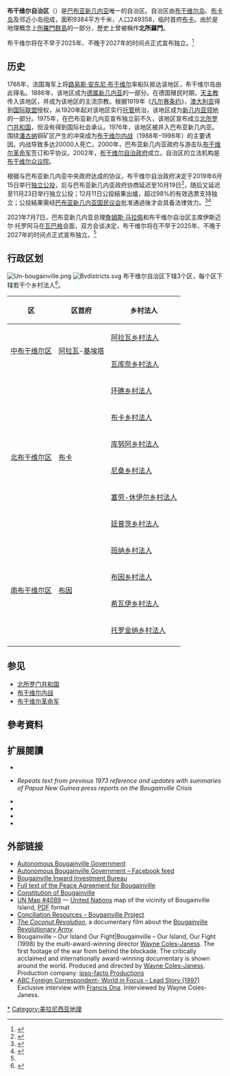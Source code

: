 {{noteTA
|G1 = TO
}}
{{not|布干维尔岛}}
{{Infobox country
| conventional_long_name                = 布干维尔自治区
| native_name                = Autonomous Region of Bougainville
| common_name                = Bougainville
| image_flag                = Flag of Bougainville.svg
| flag_type = [[布干维尔旗帜|区旗]]
| image_symbol                = Emblem of Autonomous region of Bougainville.svg
| symbol_type                = 区徽
| symbol_width                = 125px
| national_motto                = ''和平、团结、繁荣''
| national_anthem                = 《[[我的布干维尔|我的布干维尔]]》<ref>{{cite web|url=http://www.abg.gov.pg/uploads/acts/Bougainville_Flag,_Emblem_and_Anthem_(Protection)_Bill_2018_-_Explanatory_Note.pdf|format=PDF|title=AUTONOMOUS REGION OF BOUGAINVILLE : Bougainville Flag, Emblem and Anthem (Protection) Bill 2018|website=Abg.gov.pg|accessdate=28 June 2019|archive-date=2020-09-19|archive-url=https://web.archive.org/web/20200919211756/http://www.abg.gov.pg/uploads/acts/Bougainville_Flag,_Emblem_and_Anthem_(Protection)_Bill_2018_-_Explanatory_Note.pdf|dead-url=no}}</ref>
| image_map                = Bougainville in Papua New Guinea (special marker).svg
| map_caption                = {{coord|6|0|S|155|0|E|region:PG_type:isle|display=inline}}
| languages_type                = 
| demonym                = 
| capital                = [[布卡_(巴布亚新几内亚)|布卡]]（临时）
| coordinates                = 6.3754° S, 155.3807° E
| largest_city                = [[阿拉瓦_(巴布亚新几内亚)|阿拉瓦]]
| government_type                = [[布干维尔自治政府|自治区]]
| leader_title1                = [[布干维尔自治区主席|主席]]
| leader_name1                = {{le|伊斯迈尔·托罗阿马|Ishmael Toroama}}
| leader_title2                = [[布干维尔自治区副主席|副主席]]
| leader_name2                = {{le|帕特里克·尼西拉|Patrick Nisira}}
| legislature                = [[布干维尔众议院|众议院]]
| sovereignty_type                = 
| sovereignty_note                = 
| established_event1                = 自治
| established_date1                = 2002年6月25日
| established_event2     = [[2019年布干維爾獨立公投|投票獨立]]
| established_date2      = 2019年12月7日
| area_rank                = <!-- Should match [[List_of_countries_and_dependencies_by_area|List of countries and dependencies by area]] -->
| area_km2                = 9384
| area_sq_mi                = 
| percent_water                = 
| population_estimate                = 249358
| population_estimate_year                = 2011年
| population_estimate_rank                = 
| population_census                = 
| population_census_year                = 
| population_density_km2                = 
| population_density_sq_mi                = 
| population_density_rank                = 
| GDP_PPP_year                = 
| GDP_PPP                = 
| GDP_PPP_rank                = 
| GDP_PPP_per_capita                = 
| GDP_PPP_per_capita_rank                = 
| GDP_nominal                = 
| GDP_nominal_rank                = 
| GDP_nominal_year                = 
| GDP_nominal_per_capita                = 
| GDP_nominal_per_capita_rank                = 
| Gini_year                = 
| Gini_change                = <!--increase/derease/steady-->
| Gini                = <!--number only-->
| Gini_ref                = 
| Gini_rank                = 
| HDI_year               = 2019<!-- Please use the year to which the data refers, not the publication year-->
| HDI_change             = increase <!--increase/derease/steady-->
| HDI                    = <!--number only--> 0.595
| HDI_ref                = <ref name="GlobalDataLab">{{Cite web|url=https://hdi.globaldatalab.org/areadata/shdi/|title=Sub-national HDI - Area Database - Global Data Lab|website=hdi.globaldatalab.org|language=en|access-date=2020-04-18|archive-date=2018-09-23|archive-url=https://web.archive.org/web/20180923120638/https://hdi.globaldatalab.org/areadata/shdi/|dead-url=no}}</ref>
| HDI_rank                = 153rd
| currency                = [[巴布亚新几内亚基那|巴布亚新几内亚基那]]
| currency_code                = PGK
| time_zone                = [[UTC+11:00#Oceania|布干维尔标准时间]]
| utc_offset                = +11
| time_zone_DST                = 
| utc_offset_DST                = 
| drives_on                = [[道路通行方向|靠左行驶]]
| cctld                = 
| calling_code                = [[+675|+675]]
| alt_flag                = 
| official_languages                = [[英语|英语]]
|languages = [[巴布亚皮钦语|巴布亚皮钦语]]<br>[[北布干维尔语|北布干维尔语]]<br>[[南布干维尔语|南布干维尔语]]
}}
'''布干维尔自治区'''（{{lang-en|Autonomous Region of Bougainville}}）是[[巴布亚新几内亚|巴布亚新几内亚]]唯一的自治区。自治区由[[布干维尔岛|布干维尔岛]]、[[布卡岛|布卡岛]]及邻近小岛组成，面积9384平方千米，人口249358，临时首府[[布卡_(巴布亚新几内亚)|布卡]]。由於是地理概念上[[所羅門群島_(群島)|所羅門群島]]的一部分，歷史上曾被稱作'''北所羅門'''。

布干维尔将在不早于2025年、不晚于2027年的时间点正式宣布独立。<ref name=":0">{{Cite web|title=Bougainville sets 2027 deadline for independence from Papua New Guinea|url=https://www.france24.com/en/live-news/20210706-bougainville-sets-2027-deadline-for-independence-from-papua-new-guinea|access-date=2021-11-11|date=2021-07-06|work=法新社|language=en|archive-date=2022-01-07|archive-url=https://web.archive.org/web/20220107035157/https://www.france24.com/en/live-news/20210706-bougainville-sets-2027-deadline-for-independence-from-papua-new-guinea|dead-url=no}}</ref>

== 历史 ==
{{Quote box
| title = 隶属历史
| class = plainlist
| quote = 
*{{flagicon image|Flag of Deutsch-Neuguinea.svg}} [[德属新几内亚|德属新几内亚]] 1899年–1919年
* {{flagicon image|Flag_of_the_Territory_of_New_Guinea.svg}} [[新几内亚领地|新几内亚领地]]（[[澳大利亚|澳大利亚]]托管） 1920年–1975年
* {{flagicon|Papua New Guinea}} '''巴布亚新几内亚独立国''' 1975年至今
| align = right
| width = 30em
| fontsize = 90%
| bgcolor = #B0C4DE
}}
{{Main|布干维尔历史}}
1768年，法国海军上将[[路易斯·安东尼·布干维尔|路易斯·安东尼·布干维尔]]率船队抵达该地区，布干维尔岛由此得名。1886年，该地区成为[[德属新几内亚|德属新几内亚]]的一部分。在德国殖民时期，[[天主教|天主教]]传入该地区，并成为该地区的主流宗教。根据1919年《[[凡尔赛条约|凡尔赛条约]]》，[[澳大利亚|澳大利亚]]得到[[国际联盟|国际联盟]]授权，从1920年起对该地区实行[[国际联盟托管地|托管]]统治，该地区成为[[新几内亚领地|新几内亚领地]]的一部分。1975年，在巴布亚新几内亚宣布独立前不久，该地区宣布成立[[北所罗门共和国|北所罗门共和国]]，但没有得到国际社会承认。1976年，该地区被并入巴布亚新几内亚。围绕[[潘古纳|潘古纳]]铜矿区产生的冲突成为[[布干维尔内战|布干维尔内战]]（1988年–1998年）的主要诱因，内战导致多达20000人死亡。2000年，巴布亚新几内亚政府与游击队[[布干维尔革命军|布干维尔革命军]]签订和平协议。2002年，[[布干维尔自治政府|布干维尔自治政府]]成立。自治区的立法机构是[[布干维尔众议院|布干维尔众议院]]。

根据与巴布亚新几内亚中央政府达成的协议，布干维尔自治政府决定于2019年6月15日举行[[2019年布干维尔独立公投|独立公投]]，后与巴布亚新几内亚政府协商延迟至10月19日<ref>{{Cite news|url=https://www.reuters.com/article/us-papua-bougainville/bougainville-independence-vote-delayed-to-october-idUSKCN1QI3XI|title=Bougainville independence vote delayed to October|last=|first=|date=2018-03-01|work=Reuters|access-date=2018-03-02|archive-url=https://web.archive.org/web/20210313201513/https://www.reuters.com/article/us-papua-bougainville/bougainville-independence-vote-delayed-to-october-idUSKCN1QI3XI|archive-date=2021-03-13|dead-url=no|language=en-AU}}</ref>，随后又延迟至11月23日举行独立公投；12月11日公投結果出爐，超过98%的有效选票支持独立；公投結果需经[[巴布亚新几内亚国民议会|巴布亚新几内亚国民议会]]批准通過後才会具备法律效力。<ref>{{Cite news|last=Kenneth|first=Gorethy|url=https://postcourier.com.pg/bville-referendum-dates-changed/|title=B'ville Referendum Dates Changed|work=[[Papua_New_Guinea_Post-Courier|Papua New Guinea Post-Courier]]|date=5 August 2019|accessdate=24 August 2019|archive-date=2019-08-04|archive-url=https://web.archive.org/web/20190804204815/https://postcourier.com.pg/bville-referendum-dates-changed/|dead-url=no}}</ref><ref>{{cite news|url=https://www.rnz.co.nz/international/pacific-news/384471/bougainville-referendum-not-binding-pm|title=Bougainville referendum not binding - PM|work=[[Radio_New_Zealand|Radio New Zealand]]|date=11 March 2019|accessdate=24 August 2019|archive-date=2021-03-14|archive-url=https://web.archive.org/web/20210314175341/https://www.rnz.co.nz/international/pacific-news/384471/bougainville-referendum-not-binding-pm|dead-url=no}}</ref>

2021年7月7日，巴布亚新几内亚总理[[詹姆斯·马拉佩|詹姆斯·马拉佩]]和布干维尔自治区主席伊斯迈尔·托罗阿马在[[瓦巴格|瓦巴格]]会面，双方会谈决定，布干维尔将在不早于2025年、不晚于2027年的时间点正式宣布独立。<ref name=":0" />

==行政区划==
[[File:Un-bougainville.png|thumb]]
[[File:Bvdistricts.svg|thumb]]
布干维尔自治区下辖3个区，每个区下辖若干个乡村法人<ref>{{cite web|url=http://www.spc.int/PRISM/country/pg/Stats/Special_Products/Descrpn.htm|title=Pacific Regional Statistics - Secretariat of the Pacific Community|website=Spc.int|access-date=2019-12-16|archive-date=2016-01-02|archive-url=https://web.archive.org/web/20160102043001/http://www.spc.int/PRISM/country/pg/Stats/Special_Products/Descrpn.htm|dead-url=no}}</ref>。

{| class="wikitable" style="text-align: left;" width="400"
!区 || 区首府 || 乡村法人
|-
! rowspan="2" | [[中布干维尔区|中布干维尔区]]
! rowspan="2" | [[阿拉瓦_(巴布亚新几内亚)|阿拉瓦]]-[[基埃塔|基埃塔]]
| [[阿拉瓦乡村法人|阿拉瓦乡村法人]]
|-
| [[瓦库奈乡村法人|瓦库奈乡村法人]]
|-
! rowspan="6" | [[北布干维尔区|北布干维尔区]]
! rowspan="6" | [[布卡_(巴布亚新几内亚)|布卡]]
| [[环礁乡村法人|环礁乡村法人]]
|-
| [[布卡乡村法人|布卡乡村法人]]
|-
| [[库努阿乡村法人|库努阿乡村法人]]
|-
| [[尼桑乡村法人|尼桑乡村法人]]
|-
| [[塞劳-休伊尔乡村法人|塞劳-休伊尔乡村法人]]
|-
| [[廷普茨乡村法人|廷普茨乡村法人]]
|-
! rowspan="4" | [[南布干维尔区|南布干维尔区]]
! rowspan="4" | [[布因_(巴布亚新几内亚)|布因]]
| [[班纳乡村法人|班纳乡村法人]]
|-
| [[布因乡村法人|布因乡村法人]]
|-
| [[希瓦伊乡村法人|希瓦伊乡村法人]]
|-
| [[托罗金纳乡村法人|托罗金纳乡村法人]]
|-
|}

==参见==
*[[北所罗门共和国|北所罗门共和国]]
*[[布干维尔内战|布干维尔内战]]
*[[布干维尔革命军|布干维尔革命军]]

== 參考資料 ==
{{reflist}}

==扩展閱讀==
* {{cite book|last=Oliver|first=Douglas |title=Bougainville: A Personal History |publisher=Melbourne University Press|location=Melbourne|year=1973}}
* {{cite book|last=Oliver|first=Douglas |title=Black Islanders: A Personal Perspective of Bougainville, 1937–1991|publisher=Hyland House|location=Melbourne|year=1991}}''Repeats text from previous 1973 reference and updates with summaries of Papua New Guinea press reports on the Bougainville Crisis''
* {{cite book|last=Quodling|first=Paul |title=Bougainville: The Mine And The People}}
* {{cite book|title=Bougainville Before the Crisis|editor1=Regan, Anthony |editor2=Griffin, Helga |publisher=Pandanus Books|location=Canberra|year=2005}}
* {{cite book|last=Pelton|first=Robert Young|title=Hunter Hammer and Heaven, Journeys to Three World's Gone Mad|url=https://archive.org/details/hunterhammerheav00pelt|isbn=1-58574-416-6|year=2002|publisher=Lyons Press|location=Guilford, Conn.}}
* {{cite book|last=Gillespie|first=Waratah Rosemarie|title=Running with Rebels: Behind the Lies in Bougainville's hidden war|isbn=978-0-646-51047-7|year=2009|publisher=Ginibi Productions|location=Australia}}

==外部链接==
{{commons category|Autonomous Region of Bougainville}}
{{Wikivoyage|:en:Bougainville|布干维尔}}
* [http://www.abg.gov.pg/ Autonomous Bougainville Government] {{Wayback|url=http://www.abg.gov.pg/ |date=20210225124730 }}
* [https://www.facebook.com/AutonomousBougainvilleGovernment/ Autonomous Bougainville Government – Facebook feed] {{Wayback|url=https://www.facebook.com/AutonomousBougainvilleGovernment/ |date=20200127042623 }}
* [https://web.archive.org/web/20160306003913/http://investbougainville.com/ Bougainville Inward Investment Bureau]
*[http://peacemaker.un.org/node/1137 Full text of the Peace Agreement for Bougainville]
* [http://www.paclii.org/pg/legis/consol_act/cotarob2004558/ Constitution of Bougainville] {{Wayback|url=http://www.paclii.org/pg/legis/consol_act/cotarob2004558/ |date=20200201175618 }}
* [https://www.un.org/Depts/Cartographic/map/profile/bougainv.pdf UN Map #4089] {{Wayback|url=https://www.un.org/Depts/Cartographic/map/profile/bougainv.pdf |date=20210211024734 }} — [[联合国|United Nations]] map of the vicinity of Bougainville Island, [[便携式文档格式|PDF]] format
* [https://web.archive.org/web/20120414213449/http://www.c-r.org/our-work/accord/png-bougainville/index.php Conciliation Resources – Bougainville Project]
* [https://web.archive.org/web/20061020045117/http://www.cultureshop.org/details.php?code=COCOREV ''The Coconut Revolution''], a documentary film about the [[布干维尔革命军|Bougainville Revolutionary Army]].
* Bougainville – Our Island Our Fight|Bougainville – Our Island, Our Fight (1998) by the multi-award-winning director [[Wayne_Coles-Janess|Wayne Coles-Janess]]. The first footage of the war from behind the blockade. The critically acclaimed and internationally award-winning documentary is shown around the world. Produced and directed by [[Wayne_Coles-Janess|Wayne Coles-Janess]]. Production company: [https://web.archive.org/web/20090912093109/http://www.ipso-facto.tv/documentary.htm ipso-facto Productions]
*[https://web.archive.org/web/20130510031429/http://www.abc.net.au/foreign/stories/s400627.htm ABC Foreign Correspondent- World in Focus – Lead Story (1997)] Exclusive interview with [[Francis_Ona|Francis Ona]]. Interviewed by Wayne Coles-Janess.

{{巴布亞紐幾內亞}}
{{民族统一主义}}
{{normdaten}}

[[Category:布干维尔自治区|*]]
[[Category:美拉尼西亚地理|Category:美拉尼西亚地理]]